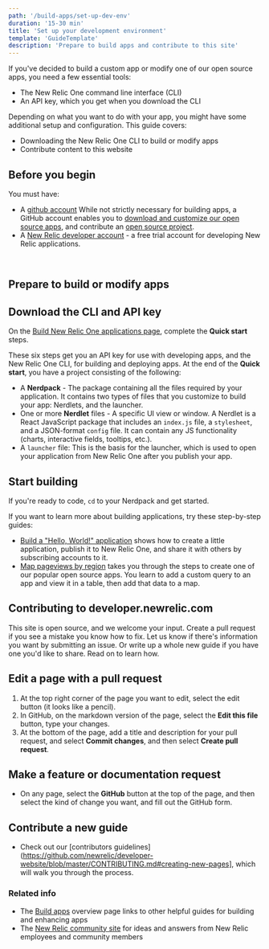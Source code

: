```yaml
---
path: '/build-apps/set-up-dev-env'
duration: '15-30 min'
title: 'Set up your development environment'
template: 'GuideTemplate'
description: 'Prepare to build apps and contribute to this site'
---
```


<Intro>

If you've decided to build a custom app or modify one of our open source apps, you need a few essential tools: 

- The New Relic One command line interface (CLI)
- An API key, which you get when you download the CLI

Depending on what you want to do with your app, you might have some additional setup and configuration. This guide covers:

- Downloading the New Relic One CLI to build or modify apps
- Contribute content to this website


</Intro>

## Before you begin
You must have:

- A [github account](https://github.com/)
While not strictly necessary for building apps, a GitHub account enables you to [download and customize our open source apps](https://opensource.newrelic.com/explore-projects), and contribute an [open source project](https://opensource.newrelic.com/contributing/). 
- A [New Relic developer account](https://newrelic.com/signup/?partner=Developer+Edition) - a free trial account for developing New Relic applications. 

<br/>

## Prepare to build or modify apps

<Steps>

<Step>

## Download the CLI and API key

On the [Build New Relic One applications page](https://one.newrelic.com/launcher/developer-center.launcher?pane=eyJuZXJkbGV0SWQiOiJkZXZlbG9wZXItY2VudGVyLmRldmVsb3Blci1jZW50ZXIifQ==), complete the **Quick start** steps.

These six steps get you an API key for use with developing apps, and the New Relic One CLI, for building and deploying apps. At the end of the **Quick start**, you have a project consisting of the following:

- A **Nerdpack** - The package containing all the files required by your application. It contains two types of files that you customize to build your app: Nerdlets, and the launcher.
- One or more **Nerdlet** files - A specific UI view or window. A Nerdlet is a React JavaScript package that includes an `index.js` file, a `stylesheet`, and a JSON-format `config` file. It can contain any JS functionality (charts, interactive fields, tooltips, etc.). 
- A `launcher` file: This is the basis for the launcher, which is used to open your application from New Relic One after you publish your app. 

</Step>

<Step>

## Start building

If you're ready to code, `cd` to your Nerdpack and get started.

If you want to learn more about building applications, try these step-by-step guides:

- [Build a "Hello, World!" application](/build-apps/build-hello-world-app) shows how to create a little application, publish it to New Relic One, and share it with others by subscribing accounts to it.
- [Map pageviews by region](/build-apps/map-pageviews-by-region) takes you through the steps to create one of our popular open source apps. You learn to add a custom query to an app and view it in a table, then add that data to a map. 


</Step>

</Steps>

## Contributing to developer.newrelic.com

This site is open source, and we welcome your input. Create a pull request if you see a mistake you know how to fix. Let us know if there's information you want by submitting an issue. Or write up a whole new guide if you have one you'd like to share. Read on to learn how.

<Steps>

<Step>

## Edit a page with a pull request

1. At the top right corner of the page you want to edit, select the edit button (it looks like a pencil).
2. In GitHub, on the markdown version of the page, select the **Edit this file** button, type your changes.
3. At the bottom of the page, add a title and description for your pull request, and select **Commit changes**, and then select **Create pull request**.


</Step>

<Step>

## Make a feature or documentation request

- On any page, select the **GitHub** button at the top of the page, and then select the kind of change you want, and fill out the GitHub form. 

</Step>

<Step>

## Contribute a new guide

- Check out our [contributors guidelines](https://github.com/newrelic/developer-website/blob/master/CONTRIBUTING.md#creating-new-pages], which will walk you through the process.

</Step>

</Steps>


### Related info

- The [Build apps](/build-apps) overview page links to other helpful guides for building and enhancing apps
- The [New Relic community site](https://discuss.newrelic.com/c/build-on-new-relic) for ideas and answers from New Relic employees and community members